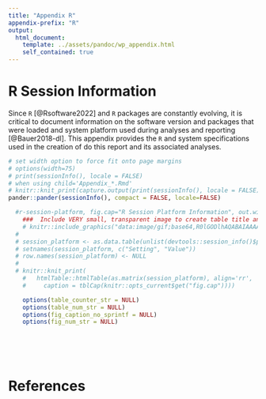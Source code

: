 ```yaml
---
title: "Appendix R"
appendix-prefix: "R"
output:
  html_document:
    template: ../assets/pandoc/wp_appendix.html
    self_contained: true
---
```


<!--
  This document is intended to be rendered from the "Child_RMD" directory.
-->

# R Session Information

Since `R` [@Rsoftware2022] and `R` packages are constantly evolving, it is critical to
document information on the software version and packages that were loaded and system
platform used during analyses and reporting [@Bauer2018-dl]. This appendix provides the
`R` and system specifications used in the creation of do this report and its associated
analyses.

```r
# set width option to force fit onto page margins
# options(width=75)
# print(sessionInfo(), locale = FALSE)
# when using child='Appendix_*.Rmd'
# knitr::knit_print(capture.output(print(sessionInfo(), locale = FALSE)))
pander::pander(sessionInfo(), compact = FALSE, locale=FALSE)

  #r-session-platform, fig.cap="R Session Platform Information", out.width="0", out.height="0", out.extra=tab.out.ex, class = "figtab", results="asis"}
	###  Include VERY small, transparent image to create table title and
	# knitr::include_graphics("data:image/gif;base64,R0lGODlhAQABAIAAAAAAAP///yH5BAEAAAAALAAAAAABAAEAAAIBRAA7", dpi=NA, error = FALSE)
  #
  # session_platform <- as.data.table(unlist(devtools::session_info()$platform), keep.rownames=T)[V1 != "tz"]
  # setnames(session_platform, c("Setting", "Value"))
  # row.names(session_platform) <- NULL
  #
  # knitr::knit_print(
	# 	htmlTable::htmlTable(as.matrix(session_platform), align='rr',
	#     caption = tblCap(knitr::opts_current$get("fig.cap"))))
```

<!--  End appendix format: re-start counters and change back to numeric for subsequent re-rendering-->

```r
	options(table_counter_str = NULL)
	options(table_num_str = NULL)
	options(fig_caption_no_sprintf = NULL)
	options(fig_num_str = NULL)
```

<!-- ## All the code in the paper

*** NOTE: This doesn't work when your using `child = ` in the "parent" .Rmd file!!! ***

To simply attach all the code you used in the PDF file in the appendix see the R
chunk in the underlying `.rmd` file:

```r
```
-->

<br><br><br>

# References {-}

::: {#refs_appndxR}
:::
